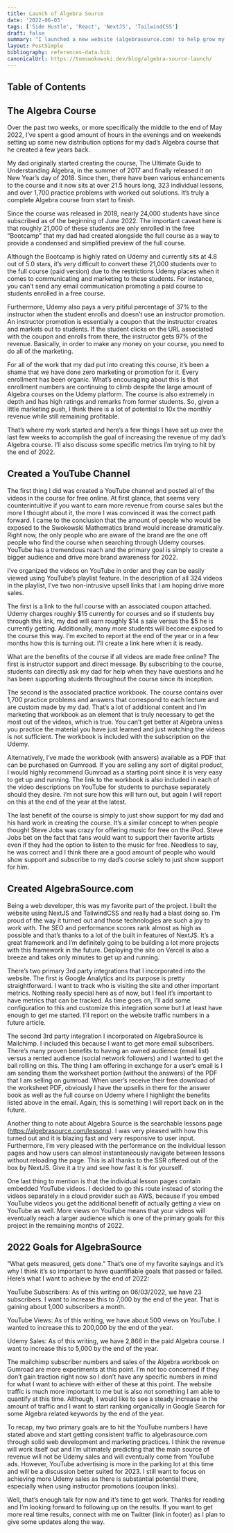```yaml
---
title: Launch of Algebra Source
date: '2022-06-03'
tags: ['Side Hustle', 'React', 'NextJS', 'TailwindCSS']
draft: false
summary: "I launched a new website (algebrasource.com) to help grow my dad's Algebra course on Udemy. In this article, I talk about some of my quantifiable goals of the project and some of the technologies I used to put it all together."
layout: PostSimple
bibliography: references-data.bib
canonicalUrl: https://tomswokowski.dev/blog/algebra-source-launch/
---
```


## Table of Contents

<TOCInline toc={props.toc} exclude="Table of Contents" toHeading={2} />

## The Algebra Course

Over the past two weeks, or more specifically the middle to the end of May 2022, I’ve spent a good amount of hours in the evenings and on weekends setting up some new distribution options for my dad’s Algebra course that he created a few years back.

My dad originally started creating the course, The Ultimate Guide to Understanding Algebra, in the summer of 2017 and finally released it on New Year’s day of 2018. Since then, there have been various enhancements to the course and it now sits at over 21.5 hours long, 323 individual lessons, and over 1,700 practice problems with worked out solutions. It’s truly a complete Algebra course from start to finish.

Since the course was released in 2018, nearly 24,000 students have since subscribed as of the beginning of June 2022. The important caveat here is that roughly 21,000 of these students are only enrolled in the free “Bootcamp” that my dad had created alongside the full course as a way to provide a condensed and simplified preview of the full course.

Although the Bootcamp is highly rated on Udemy and currently sits at 4.8 out of 5.0 stars, it’s very difficult to convert these 21,000 students over to the full course (paid version) due to the restrictions Udemy places when it comes to communicating and marketing to these students. For instance, you can’t send any email communication promoting a paid course to students enrolled in a free course.

Furthermore, Udemy also pays a very pitiful percentage of 37% to the instructor when the student enrolls and doesn’t use an instructor promotion. An instructor promotion is essentially a coupon that the instructor creates and markets out to students. If the student clicks on the URL associated with the coupon and enrolls from there, the instructor gets 97% of the revenue. Basically, in order to make any money on your course, you need to do all of the marketing.

For all of the work that my dad put into creating this course, it’s been a shame that we have done zero marketing or promotion for it. Every enrollment has been organic. What’s encouraging about this is that enrollment numbers are continuing to climb despite the large amount of Algebra courses on the Udemy platform. The course is also extremely in depth and has high ratings and remarks from former students. So, given a little marketing push, I think there is a lot of potential to 10x the monthly revenue while still remaining profitable.

That’s where my work started and here’s a few things I have set up over the last few weeks to accomplish the goal of increasing the revenue of my dad’s Algebra course. I’ll also discuss some specific metrics I’m trying to hit by the end of 2022.

## Created a YouTube Channel

The first thing I did was created a YouTube channel and posted all of the videos in the course for free online. At first glance, that seems very counterintuitive if you want to earn more revenue from course sales but the more I thought about it, the more I was convinced it was the correct path forward. I came to the conclusion that the amount of people who would be exposed to the Swokowski Mathematics brand would increase dramatically. Right now, the only people who are aware of the brand are the one off people who find the course when searching through Udemy courses. YouTube has a tremendous reach and the primary goal is simply to create a bigger audience and drive more brand awareness for 2022.

I’ve organized the videos on YouTube in order and they can be easily viewed using YouTube’s playlist feature. In the description of all 324 videos in the playlist, I’ve two non-intrusive upsell links that I am hoping drive more sales.

The first is a link to the full course with an associated coupon attached. Udemy charges roughly $15 currently for courses and so if students buy through this link, my dad will earn roughly $14 a sale versus the $5 he is currently getting. Additionally, many more students will become exposed to the course this way. I’m excited to report at the end of the year or in a few months how this is turning out. I’ll create a link here when it is ready.

What are the benefits of the course if all videos are made free online? The first is instructor support and direct message. By subscribing to the course, students can directly ask my dad for help when they have questions and he has been supporting students throughout the course since its inception.

The second is the associated practice workbook. The course contains over 1,700 practice problems and answers that correspond to each lecture and are custom made by my dad. That’s a lot of additional content and I’m marketing that workbook as an element that is truly necessary to get the most out of the videos, which is true. You can’t get better at Algebra unless you practice the material you have just learned and just watching the videos is not sufficient. The workbook is included with the subscription on the Udemy.

Alternatively, I’ve made the workbook (with answers) available as a PDF that can be purchased on Gumroad. If you are selling any sort of digital product, I would highly recommend Gumroad as a starting point since it is very easy to get up and running. The link to the workbook is also included in each of the video descriptions on YouTube for students to purchase separately should they desire. I’m not sure how this will turn out, but again I will report on this at the end of the year at the latest.

The last benefit of the course is simply to just show support for my dad and his hard work in creating the course. It’s a similar concept to when people thought Steve Jobs was crazy for offering music for free on the iPod. Steve Jobs bet on the fact that fans would want to support their favorite artists even if they had the option to listen to the music for free. Needless to say, he was correct and I think there are a good amount of people who would show support and subscribe to my dad’s course solely to just show support for him.

## Created AlgebraSource.com

Being a web developer, this was my favorite part of the project. I built the website using NextJS and TailwindCSS and really had a blast doing so. I’m proud of the way it turned out and those technologies are such a joy to work with. The SEO and performance scores rank almost as high as possible and that’s thanks to a lot of the built in features of NextJS. It’s a great framework and I’m definitely going to be building a lot more projects with this framework in the future. Deploying the site on Vercel is also a breeze and takes only minutes to get up and running.

There’s two primary 3rd party integrations that I incorporated into the website. The first is Google Analytics and its purpose is pretty straightforward. I want to track who is visiting the site and other important metrics. Nothing really special here as of now, but I feel it’s important to have metrics that can be tracked. As time goes on, I’ll add some configuration to this and customize this integration some but I at least have enough to get me started. I’ll report on the website traffic numbers in a future article.

The second 3rd party integration I incorporated on AlgebraSource is Mailchimp. I included this because I want to get more email subscribers. There’s many proven benefits to having an owned audience (email list) versus a rented audience (social network followers) and I wanted to get the ball rolling on this. The thing I am offering in exchange for a user’s email is I am sending them the worksheet portion (without the answers) of the PDF that I am selling on gumroad. When user’s receive their free download of the worksheet PDF, obviously I have the upsells in there for the answer book as well as the full course on Udemy where I highlight the benefits listed above in the email. Again, this is something I will report back on in the future.

Another thing to note about Algebra Source is the searchable lessons page (https://algebrasource.com/lessons). I was very pleased with how this turned out and it is blazing fast and very responsive to user input. Furthermore, I’m very pleased with the performance on the individual lesson pages and how users can almost instantaneously navigate between lessons without reloading the page. This is all thanks to the SSR offered out of the box by NextJS. Give it a try and see how fast it is for yourself.

One last thing to mention is that the individual lesson pages contain embedded YouTube videos. I decided to go this route instead of storing the videos separately in a cloud provider such as AWS, because if you embed YouTube videos you get the additional benefit of actually getting a view on YouTube as well. More views on YouTube means that your videos will eventually reach a larger audience which is one of the primary goals for this project in the remaining months of 2022.

## 2022 Goals for AlgebraSource

“What gets measured, gets done.” That’s one of my favorite sayings and it’s why I think it’s so important to have quantifiable goals that passed or failed. Here’s what I want to achieve by the end of 2022:

YouTube Subscribers: As of this writing on 06/03/2022, we have 23 subscribers. I want to increase this to 7,000 by the end of the year. That is gaining about 1,000 subscribers a month.

YouTube Views: As of this writing, we have about 500 views on YouTube. I wanted to increase this to 200,000 by the end of the year.

Udemy Sales: As of this writing, we have 2,866 in the paid Algebra course. I want to increase this to 5,000 by the end of the year.

The mailchimp subscriber numbers and sales of the Algebra workbook on Gumroad are more experiments at this point. I’m not too concerned if they don’t gain traction right now so I don’t have any specific numbers in mind for what I want to achieve with either of these at this point. The website traffic is much more important to me but is also not something I am able to quantify at this time. Although, I would like to see a steady increase in the amount of traffic and I want to start ranking organically in Google Search for some Algebra related keywords by the end of the year.

To recap, my two primary goals are to hit the YouTube numbers I have stated above and start getting consistent traffic to algebrasource.com through solid web development and marketing practices. I think the revenue will work itself out and I’m ultimately predicting that the main source of revenue will not be Udemy sales and will eventually come from YouTube ads. However, YouTube advertising is more in the parking lot at this time and will be a discussion better suited for 2023. I still want to focus on achieving more Udemy sales as there is substantial potential there, especially when using instructor promotions (coupon links).

Well, that’s enough talk for now and it’s time to get work. Thanks for reading and I’m looking forward to following up on the results. If you want to get more real time results, connect with me on Twitter (link in footer) as I plan to give some updates along the way.
